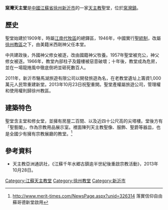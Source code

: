 '''窯灣天主堂'''是[[中國|中國]][[江蘇省|江蘇省]][[徐州|徐州]][[新沂市|新沂市]]的一家[[天主教|天主教]]聖堂，位於[[窯灣鎮|窯灣鎮]]。

==歷史==
聖堂始建於1909年，時屬[[天主教南京總教區|江南代牧區]]的總鐸區，1946年，中國實行[[聖統制|聖統制]]，改屬[[天主教徐州教區|徐州教區]]之下，由美籍米西剛神父任本堂。

中共建政後，外國神父修女被逐，改由國籍神父牧養。1957年聖堂被充公，神父修女被逐。1966年，教堂內部柱子及鐘樓被惡意破壞；十年後，教堂成為危房，並在一場龍捲風中徹底倒坍並砸死數百人。

2011年，新沂市駱馬湖旅遊有限公司以開發旅遊為名，在老教堂遺址上籌資1,000萬元人民幣重建新堂。2013年10月23日祝聖重開。聖堂產權屬旅遊公司，管理權和使用權則歸徐州教區。

==建築特色==

聖堂含主堂和修女堂，並擁有房屋二百間、以及近四十公尺高的尖塔樓。堂後方有「聖藝閣」，作為宗教用品展示室。裡面陳列天主教聖像、服飾、聖爵等器皿，也是全國少有擁有宗教展廳的教堂。<REF>http://www.merit-times.com/NewsPage.aspx?unid=326314 落實信仰自由蘇哥德新堂啟用</REF>

==參考資料==

*天主教亞洲通訊社，《江蘇千年水郷古鎮逾半世紀後重啟宗教活動》，2013年10月28日。

[[Category:江蘇天主教堂|Category:江蘇天主教堂]]
[[Category:徐州教堂|Category:徐州教堂]]
[[Category:新沂市|Category:新沂市]]